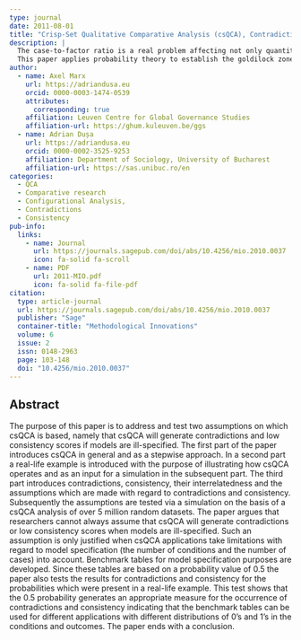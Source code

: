 ```yaml
---
type: journal
date: 2011-08-01
title: "Crisp-Set Qualitative Comparative Analysis (csQCA), Contradictions and Consistency Benchmarks for Model Specification"
description: |
  The case-to-factor ratio is a real problem affecting not only quantitative analysis but also QCA.
  This paper applies probability theory to establish the goldilock zone.
author:
  - name: Axel Marx
    url: https://adriandusa.eu
    orcid: 0000-0003-1474-0539
    attributes:
      corresponding: true
    affiliation: Leuven Centre for Global Governance Studies
    affiliation-url: https://ghum.kuleuven.be/ggs
  - name: Adrian Dușa
    url: https://adriandusa.eu
    orcid: 0000-0002-3525-9253
    affiliation: Department of Sociology, University of Bucharest
    affiliation-url: https://sas.unibuc.ro/en
categories:
  - QCA
  - Comparative research
  - Configurational Analysis,
  - Contradictions
  - Consistency
pub-info:
  links:
    - name: Journal
      url: https://journals.sagepub.com/doi/abs/10.4256/mio.2010.0037
      icon: fa-solid fa-scroll
    - name: PDF
      url: 2011-MIO.pdf
      icon: fa-solid fa-file-pdf
citation:
  type: article-journal
  url: https://journals.sagepub.com/doi/abs/10.4256/mio.2010.0037
  publisher: "Sage"
  container-title: "Methodological Innovations"
  volume: 6
  issue: 2
  issn: 0148-2963
  page: 103-148
  doi: "10.4256/mio.2010.0037"
---
```


## Abstract

The purpose of this paper is to address and test two assumptions on which csQCA is based, namely that csQCA will generate contradictions and low consistency scores if models are ill-specified. The first part of the paper introduces csQCA in general and as a stepwise approach. In a second part a real-life example is introduced with the purpose of illustrating how csQCA operates and as an input for a simulation in the subsequent part. The third part introduces contradictions, consistency, their interrelatedness and the assumptions which are made with regard to contradictions and consistency. Subsequently the assumptions are tested via a simulation on the basis of a csQCA analysis of over 5 million random datasets. The paper argues that researchers cannot always assume that csQCA will generate contradictions or low consistency scores when models are ill-specified. Such an assumption is only justified when csQCA applications take limitations with regard to model specification (the number of conditions and the number of cases) into account. Benchmark tables for model specification purposes are developed. Since these tables are based on a probability value of 0.5 the paper also tests the results for contradictions and consistency for the probabilities which were present in a real-life example. This test shows that the 0.5 probability generates an appropriate measure for the occurrence of contradictions and consistency indicating that the benchmark tables can be used for different applications with different distributions of 0's and 1's in the conditions and outcomes. The paper ends with a conclusion.
